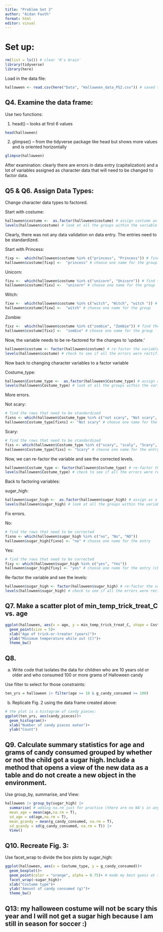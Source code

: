 ```yaml
---
title: "Problem Set 2"
author: "Aidan Fauth"
format: html
editor: visual
---
```


# Set up:

```r
rm(list = ls()) # clear 'R's brain'
library(tidyverse)
library(here)
```

Load in the data file:

```r
halloween <- read.csv(here("Data", "Halloween_data_PS2.csv")) # saved the data as halloween
```

## Q4. Examine the data frame:

Use two functions:

1)  head() -- looks at first 6 values

```r
head(halloween)
```

2)  glimpse() -- from the tidyverse package like head but shows more values and is oriented horizontally

```r
glimpse(halloween)
```

After examination: clearly there are errors in data entry (capitalization) and a lot of variables assigned as character data that will need to be changed to factor data.

## Q5 & Q6. Assign Data Types:

Change character data types to factored.

Start with costume:

```r
halloween$costume <-  as.factor(halloween$costume) # assign costume as a factor variable
levels(halloween$costume) # look at all the groups within the variable
```

Clearly, there was not any data validation on data entry. The entries need to be standardized.

Start with Princess:

```r
fixp <-  which(halloween$costume %in% c("princess", "Princess")) # find the rows that need to be standardized
halloween$costume[fixp] <-  "princess" # choose one name for the group
```

Unicorn:

```r
fixu <-  which(halloween$costume %in% c("unicorn", "Unicorn")) # find the rows that need to be standardized
halloween$costume[fixu] <-  "unicorn" # choose one name for the group
```

Witch:

```r
fixw <-  which(halloween$costume %in% c("witch", "Witch", "witch ")) # find the rows that need to be standardized
halloween$costume[fixw] <-  "witch" # choose one name for the group
```

Zombie:

```r
fixz <-  which(halloween$costume %in% c("zombie", "Zombie")) # find the rows that need to be standardized
halloween$costume[fixz] <-  "zombie" # choose one name for the group
```

Now, the variable needs to be re-factored for the changes to 'update.'

```r
halloween$costume <- factor(halloween$costume) # re-factor the variable
levels(halloween$costume) # check to see if all the errors were rectified
```

Now back to changing character variables to a factor variable

Costume_type:

```r
halloween$Costume_type <-  as.factor(halloween$Costume_type) # assign as a factor variable
levels(halloween$Costume_type) # look at all the groups within the variable
```

More errors.

Not scary:

```r
# find the rows that need to be standardized
fixns <- which(halloween$Costume_type %in% c("not scary", "Not scary", "notscary")) 
halloween$Costume_type[fixns] <- "Not scary" # choose one name for the entry
```

Scary:

```r
# find the rows that need to be standardized
fixs <- which(halloween$Costume_type %in% c("scary", "scaly", "Scary", "scary ")) 
halloween$Costume_type[fixs] <- "Scary" # choose one name for the entry
```

Now, we can re-factor the variable and see the corrected levels.

```r
halloween$Costume_type <- factor(halloween$Costume_type) # re-factor the variable
levels(halloween$Costume_type) # check to see if all the errors were rectified
```

Back to factoring variables:

sugar_high:

```r
halloween$sugar_high <-  as.factor(halloween$sugar_high) # assign as a factor variable
levels(halloween$sugar_high) # look at all the groups within the variable
```

Fix errors.

No:

```r
# find the rows that need to be corrected
fixno <- which(halloween$sugar_high %in% c("no", "No", "NO"))
halloween$sugar_high[fixno] <- "no" # choose one name for the entry 
```

Yes:

```r
# find the rows that need to be corrected
fixy <- which(halloween$sugar_high %in% c("yes", "Yes"))
halloween$sugar_high[fixy] <- "yes" # choose one name for the entry (chose based off the figures later in assignment.)
```

Re-factor the variable and see the levels:

```r
halloween$sugar_high <- factor(halloween$sugar_high) # re-factor the variable
levels(halloween$sugar_high) # check to see if all the errors were rectified
```

## Q7. Make a scatter plot of min_temp_trick_treat_C vs. age

```r
ggplot(halloween, aes(x = age, y = min_temp_trick_treat_C, shape = Costume_type, colour = Costume_type))+
  geom_point(size = 5)+
  xlab("Age of trick-or-treater (years)")+
  ylab("Minimum temperature while out (C)")+
  theme_bw()
```


## Q8.

a. Write code that isolates the data for children who are 10 years old or older and who consumed 100 or more grams of Halloween candy

Use filter to select for those constraints:

```r
ten_yrs = halloween |> filter(age >= 10 & g_candy_consumed >= 100)
```

b. Replicate Fig. 2 using the data frame created above:

```r
# the plot is a histogram of candy_pieces:
ggplot(ten_yrs, aes(candy_pieces))+
  geom_histogram()+
  xlab("Number of candy pieces eaten")+
  ylab("Count")
```


## Q9. Calculate summary statistics for age and grams of candy consumed grouped by whether or not the child got a sugar high. Include a method that opens a view of the new data as a table and do not create a new object in the environment.

Use group_by, summarise, and View:

```r
halloween |> group_by(sugar_high) |> 
  summarise( # adding na.rm just for practice (there are no NA's in any of the variables)
  mean_age = mean(age,na.rm = T),
  sd_age = sd(age,na.rm = T),
  mean_gcandy = mean(g_candy_consumed, na.rm = T),
  sd_gcandy = sd(g_candy_consumed, na.rm = T)) |> 
  View()
```


## Q10. Recreate Fig. 3:

Use facet_wrap to divide the box plots by sugar_high:

```r
ggplot(halloween, aes(x = Costume_type, y = g_candy_consumed))+
  geom_boxplot()+
  geom_point(color = "orange", alpha = 0.75)+ # made my best guess at the transparency -- 0.5 seemed to be too see-through.
  facet_wrap(~sugar_high)+
  xlab("Costume type")+
  ylab("Amount of candy consumed (g)")+
  theme_bw()
```


## Q13: my halloween costume will not be scary this year and I will not get a sugar high because I am still in season for soccer :)


